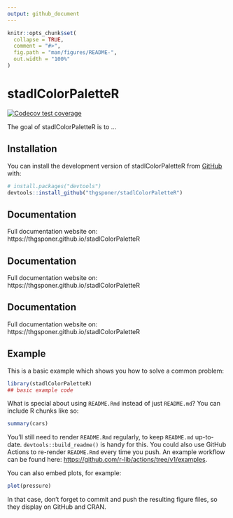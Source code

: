 ```yaml
---
output: github_document
---
```


<!-- README.md is generated from README.Rmd. Please edit that file -->

```r
knitr::opts_chunk$set(
  collapse = TRUE,
  comment = "#>",
  fig.path = "man/figures/README-",
  out.width = "100%"
)
```

# stadlColorPaletteR

<!-- badges: start -->
[![Codecov test coverage](https://codecov.io/gh/thgsponer/stadlColorPaletteR/branch/master/graph/badge.svg)](https://app.codecov.io/gh/thgsponer/stadlColorPaletteR?branch=master)
<!-- badges: end -->

The goal of stadlColorPaletteR is to ...

## Installation

You can install the development version of stadlColorPaletteR from [GitHub](https://github.com/) with:

``` r
# install.packages("devtools")
devtools::install_github("thgsponer/stadlColorPaletteR")
```

## Documentation

Full documentation website on: https://thgsponer.github.io/stadlColorPaletteR

## Documentation

Full documentation website on: https://thgsponer.github.io/stadlColorPaletteR

## Documentation

Full documentation website on: https://thgsponer.github.io/stadlColorPaletteR

## Example

This is a basic example which shows you how to solve a common problem:

```r
library(stadlColorPaletteR)
## basic example code
```

What is special about using `README.Rmd` instead of just `README.md`? You can include R chunks like so:

```r
summary(cars)
```

You'll still need to render `README.Rmd` regularly, to keep `README.md` up-to-date. `devtools::build_readme()` is handy for this. You could also use GitHub Actions to re-render `README.Rmd` every time you push. An example workflow can be found here: <https://github.com/r-lib/actions/tree/v1/examples>.

You can also embed plots, for example:

```r
plot(pressure)
```

In that case, don't forget to commit and push the resulting figure files, so they display on GitHub and CRAN.
